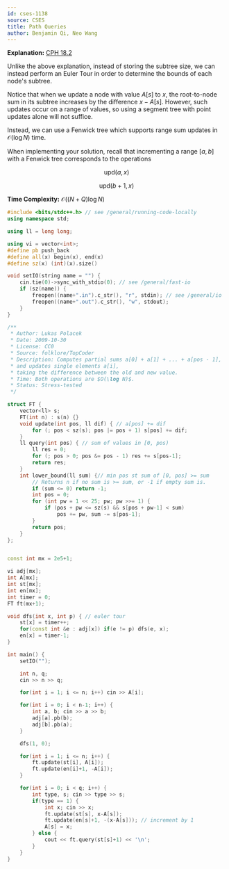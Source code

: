 ```yaml
---
id: cses-1138
source: CSES
title: Path Queries
author: Benjamin Qi, Neo Wang
---
```


**Explanation:** [CPH 18.2](/CPH.pdf#page=174)

Unlike the above explanation, instead of storing the subtree size, we can instead perform an Euler Tour in order to determine the bounds of each node's subtree. 

Notice that when we update a node with value $A[s]$ to $x$, the root-to-node sum in its subtree increases by the difference $x-A[s]$. However, such updates occur on a range of values, so using a segment tree with point updates alone will not suffice.

Instead, we can use a Fenwick tree which supports range sum updates in $\mathcal{O}(\log N)$ time.

When implementing your solution, recall that incrementing a range $[a, b]$ with a Fenwick tree corresponds to the operations

<center>

$$\text{upd}(a, x)$$

$$\text{upd}(b+1, x)$$

</center>

**Time Complexity:** $\mathcal O((N+Q)\log N)$

```cpp
#include <bits/stdc++.h> // see /general/running-code-locally
using namespace std;

using ll = long long;

using vi = vector<int>;
#define pb push_back
#define all(x) begin(x), end(x)
#define sz(x) (int)(x).size()

void setIO(string name = "") {
	cin.tie(0)->sync_with_stdio(0); // see /general/fast-io
	if (sz(name)) {
		freopen((name+".in").c_str(), "r", stdin); // see /general/io
		freopen((name+".out").c_str(), "w", stdout);
	}
}

/**
 * Author: Lukas Polacek
 * Date: 2009-10-30
 * License: CC0
 * Source: folklore/TopCoder
 * Description: Computes partial sums a[0] + a[1] + ... + a[pos - 1],
 * and updates single elements a[i],
 * taking the difference between the old and new value.
 * Time: Both operations are $O(\log N)$.
 * Status: Stress-tested
 */

struct FT {
	vector<ll> s;
	FT(int n) : s(n) {}
	void update(int pos, ll dif) { // a[pos] += dif
		for (; pos < sz(s); pos |= pos + 1) s[pos] += dif;
	}
	ll query(int pos) { // sum of values in [0, pos)
		ll res = 0;
		for (; pos > 0; pos &= pos - 1) res += s[pos-1];
		return res;
	}
	int lower_bound(ll sum) {// min pos st sum of [0, pos] >= sum
		// Returns n if no sum is >= sum, or -1 if empty sum is.
		if (sum <= 0) return -1;
		int pos = 0;
		for (int pw = 1 << 25; pw; pw >>= 1) {
			if (pos + pw <= sz(s) && s[pos + pw-1] < sum)
				pos += pw, sum -= s[pos-1];
		}
		return pos;
	}
};


const int mx = 2e5+1;

vi adj[mx];
int A[mx];
int st[mx];
int en[mx];
int timer = 0;
FT ft(mx+1);

void dfs(int x, int p) { // euler tour
	st[x] = timer++;
	for(const int &e : adj[x]) if(e != p) dfs(e, x);
	en[x] = timer-1;
}

int main() {
	setIO("");

	int n, q;
	cin >> n >> q;

	for(int i = 1; i <= n; i++) cin >> A[i];

	for(int i = 0; i < n-1; i++) {
		int a, b; cin >> a >> b;
		adj[a].pb(b);
		adj[b].pb(a);
	}

	dfs(1, 0);

	for(int i = 1; i <= n; i++) {
		ft.update(st[i], A[i]);
		ft.update(en[i]+1, -A[i]);
	}

	for(int i = 0; i < q; i++) {
		int type, s; cin >> type >> s;
		if(type == 1) {
			int x; cin >> x;
			ft.update(st[s], x-A[s]);
			ft.update(en[s]+1, -(x-A[s])); // increment by 1
			A[s] = x;
		} else {
			cout << ft.query(st[s]+1) << '\n';
		}
	}
}
```
